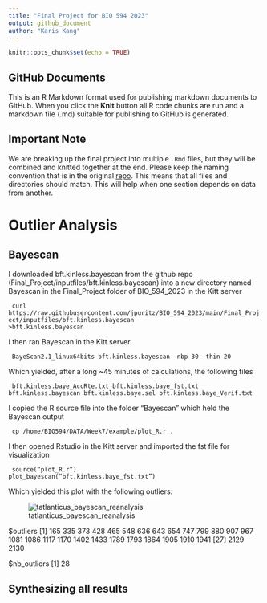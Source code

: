 ```yaml
---
title: "Final Project for BIO 594 2023"
output: github_document
author: "Karis Kang"
---
```


```r
knitr::opts_chunk$set(echo = TRUE)
```

## GitHub Documents

This is an R Markdown format used for publishing markdown documents to GitHub. When you click the **Knit** button all R code chunks are run and a markdown file (.md) suitable for publishing to GitHub is generated.

## Important Note
We are breaking up the final project into multiple `.Rmd` files, but they will be combined and knitted together at the end.  Please keep the naming convention that is in the original [repo](https://github.com/pdimens/2022-Tatlanticus_popgen).
This means that all files and directories should match.  This will help when one section depends on data from another.

# Outlier Analysis

## Bayescan

I downloaded bft.kinless.bayescan from the github repo (Final_Project/inputfiles/bft.kinless.bayescan) into a new directory named Bayescan in the Final_Project folder of BIO_594_2023 in the Kitt server

<code> curl https://raw.githubusercontent.com/jpuritz/BIO_594_2023/main/Final_Project/inputfiles/bft.kinless.bayescan >bft.kinless.bayescan </code>

I then ran Bayescan in the Kitt server

<code> BayeScan2.1_linux64bits bft.kinless.bayescan -nbp 30 -thin 20 </code> 

Which yielded, after a long ~45 minutes of calculations, the following files 

<code> bft.kinless.baye_AccRte.txt  bft.kinless.baye_fst.txt  bft.kinless.bayescan  bft.kinless.baye.sel  bft.kinless.baye_Verif.txt </code> 

I copied the R source file into the folder "Bayescan" which held the Bayescan output 

<code> cp /home/BIO594/DATA/Week7/example/plot_R.r . </code>

I then opened Rstudio in the Kitt server and imported the fst file for visualization 

<code> source("plot_R.r") </code>
<code> plot_bayescan("bft.kinless.baye_fst.txt") </code>

Which yielded this plot with the following outliers: 

![tatlanticus_bayescan_reanalysis](https://github.com/jpuritz/BIO_594_2023/assets/102082342/a8262855-a8c4-4721-b7e8-c3e5c8dd429b)

$outliers
 [1]  165  335  373  428  465  548  636  643  654  747  799  880  907  967 1081 1086 1117 1170 1402 1433 1789 1793 1864 1905 1910 1941
[27] 2129 2130

$nb_outliers
[1] 28

## Synthesizing all results

